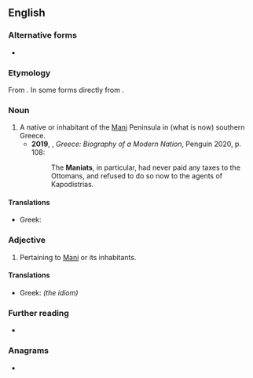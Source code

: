 ==English==

===Alternative forms===
* {{alter|en|Maniat|Maniate|Maniote}}

===Etymology===
From {{suffix|en|Mani|iot}}. In some forms directly from {{der|en|el|Μανιάτης}}.

===Noun===
{{en-noun}}

# A native or inhabitant of the [[Mani]] Peninsula in (what is now) southern Greece. {{defdate|from 17th c.}}
#*'''2019''', {{w|Roderick Beaton}}, ''Greece: Biography of a Modern Nation'', Penguin 2020, p. 108:
#*:The '''Maniats''', in particular, had never paid any taxes to the Ottomans, and refused to do so now to the agents of Kapodistrias.

====Translations====
{{trans-top|person from Mani}}
* Greek: {{t+|el|Μανιάτης|m}}
{{trans-mid}}
{{trans-bottom}}

===Adjective===
{{en-adj|-}}

# Pertaining to [[Mani]] or its inhabitants. {{defdate|from 19th c.}}

====Translations====
{{trans-top|relating to Mani}}
* Greek: {{t+|el|μανιάτικος}} {{t|el|Μανιάτικα}} ''(the idiom)''
{{trans-mid}}
{{trans-bottom}}

===Further reading===
* {{pedialite|Mani Peninsula}}

===Anagrams===
* {{anagrams|en|a=aimnot|I am not|Minato|manito}}

{{C|en|Demonyms|Greece}}
